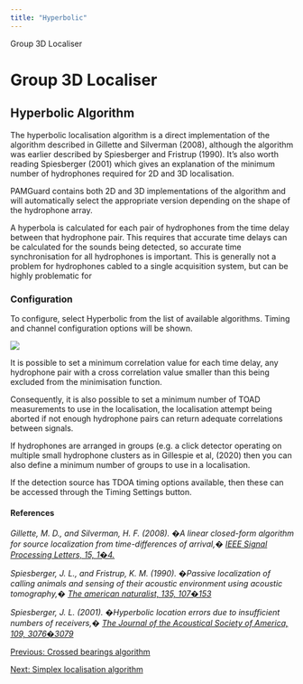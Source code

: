 ```yaml
---
title: "Hyperbolic"
---
```

 Group 3D Localiser  

Group 3D Localiser
==================

Hyperbolic Algorithm
--------------------

The hyperbolic localisation algorithm is a direct implementation of the algorithm described in Gillette and Silverman (2008), although the algorithm was earlier described by Spiesberger and Fristrup (1990). It's also worth reading Spiesberger (2001) which gives an explanation of the minimum number of hydrophones required for 2D and 3D localisation.

PAMGuard contains both 2D and 3D implementations of the algorithm and will automatically select the appropriate version depending on the shape of the hydrophone array.

A hyperbola is calculated for each pair of hydrophones from the time delay between that hydrophone pair. This requires that accurate time delays can be calculated for the sounds being detected, so accurate time synchronisation for all hydrophones is important. This is generally not a problem for hydrophones cabled to a single acquisition system, but can be highly problematic for

### Configuration

To configure, select Hyperbolic from the list of available algorithms. Timing and channel configuration options will be shown.

![](images/3dsimplexoptions.png)

  

It is possible to set a minimum correlation value for each time delay, any hydrophone pair with a cross correlation value smaller than this being excluded from the minimisation function.

Consequently, it is also possible to set a minimum number of TOAD measurements to use in the localisation, the localisation attempt being aborted if not enough hydrophone pairs can return adequate correlations between signals.

If hydrophones are arranged in groups (e.g. a click detector operating on multiple small hydrophone clusters as in Gillespie et al, (2020) then you can also define a minimum number of groups to use in a localisation.

If the detection source has TDOA timing options available, then these can be accessed through the Timing Settings button.

#### References

_Gillette, M. D., and Silverman, H. F. (2008). �A linear closed-form algorithm for source localization from time-differences of arrival,� [IEEE Signal Processing Letters, 15, 1�4.](https://ieeexplore.ieee.org/document/4418389)_

_Spiesberger, J. L., and Fristrup, K. M. (1990). �Passive localization of calling animals and sensing of their acoustic environment using acoustic tomography,� [The american naturalist, 135, 107�153](https://www.journals.uchicago.edu/doi/abs/10.1086/285035)_

_Spiesberger, J. L. (2001). �Hyperbolic location errors due to insufficient numbers of receivers,� [The Journal of the Acoustical Society of America, 109, 3076�3079](https://asa.scitation.org/doi/10.1121/1.1373442)_

  

[Previous: Crossed bearings algorithm](3dcrossedbearing.html)

[Next: Simplex localisation algorithm](3dsimplex.html)
